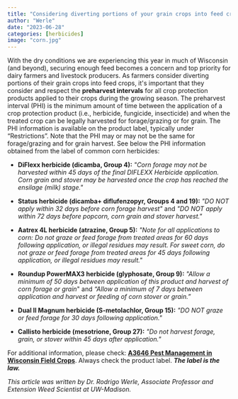 ```yaml
---
title: "Considering diverting portions of your grain crops into feed crops? Dont forget to check the preharvest intervals for applied crop protection products"
author: "Werle"
date: "2023-06-28"
categories: [herbicides]
image: "corn.jpg"
---
```


With the dry conditions we are experiencing this year in much of Wisconsin (and beyond), securing enough feed becomes a concern and top priority for dairy farmers and livestock producers. As farmers consider diverting portions of their grain crops into feed crops, it\'s important that they consider and respect the **preharvest intervals** for all crop protection products applied to their crops during the growing season. The preharvest interval (PHI) is the minimum amount of time between the application of a crop protection product (i.e., herbicide, fungicide, insecticide) and when the treated crop can be legally harvested for forage/grazing or for grain. The PHI information is available on the product label, typically under "Restrictions". Note that the PHI may or may not be the same for forage/grazing and for grain harvest. See below the PHI information obtained from the label of common corn herbicides:

-   **DiFlexx herbicide (dicamba, Group 4):** *\"Corn forage may not be harvested within 45 days of the final DIFLEXX Herbicide application. Corn grain and stover may be harvested once the crop has reached the ensilage (milk) stage.\"*

-   **Status herbicide (dicamba+ diflufenzopyr, Groups 4 and 19):** *\"DO NOT apply within 32 days before corn forage harvest\"* and *\"DO NOT apply within 72 days before popcorn, corn grain and stover harvest.\"*

-   **Aatrex 4L herbicide (atrazine, Group 5):** *\"Note for all applications to corn: Do not graze or feed forage from treated areas for 60 days following application, or illegal residues may result. For sweet corn, do not graze or feed forage from treated areas for 45 days following application, or illegal residues may result.\"*

-   **Roundup PowerMAX3 herbicide (glyphosate, Group 9):** *\"Allow a minimum of 50 days between application of this product and harvest of corn forage or grain*\" and *"Allow a minimum of 7 days between application and harvest or feeding of corn stover or grain."*

-   **Dual II Magnum herbicide (S-metolachlor, Group 15):** *\"DO NOT graze or feed forage for 30 days following application.\"*

-   **Callisto herbicide (mesotrione, Group 27):** *\"Do not harvest forage, grain, or stover within 45 days after application.\"*

For additional information, please check: [**A3646 Pest Management in Wisconsin Field Crops**](https://cropsandsoils.extension.wisc.edu/files/2022/12/A3646_Book_web.pdf). Always check the product label. ***The label is the law.***

*This article was written by Dr. Rodrigo Werle, Associate Professor and Extension Weed Scientist at UW-Madison.*
